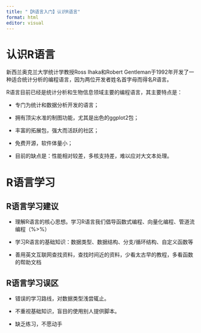 ```yaml
---
title: "【R语言入门】认识R语言"
format: html
editor: visual
---
```


# 认识R语言

新西兰奥克兰大学统计学教授Ross Ihaka和Robert Gentleman于1992年开发了一种适合统计分析的编程语言，因为两位开发者姓名首字母而得名R语言。

R语言目前已经是统计分析和生物信息领域主要的编程语言，其主要特点是：

-   专门为统计和数据分析开发的语言；

-   拥有顶尖水准的制图功能，尤其是出色的ggplot2包；

-   丰富的拓展包，强大而活跃的社区；

-   免费开源，软件体量小；

-   目前的缺点是：性能相对较差，多核支持差，难以应对大文本处理。

# R语言学习

## R语言学习建议

-   理解R语言的核心思想。学习R语言我们倡导函数式编程、向量化编程、管道流编程（%\>%）

-   学习R语言的基础知识：数据类型、数据结构、分支/循环结构、自定义函数等

-   善用英文互联网查找资料，查找时间近的资料，少看太古早的教程，多看函数的帮助文档

## R语言学习误区

-   错误的学习路线，对数据类型浅尝辄止。

-   不重视基础知识，盲目的使用别人提供脚本。

-   缺乏练习，不愿动手
